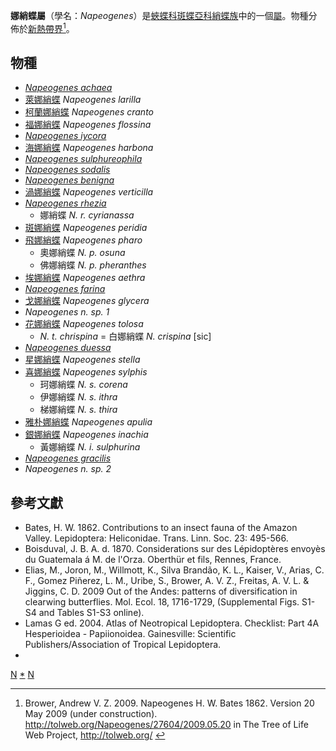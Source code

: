 {{NoteTA|G1=Butterfly}}
{{Automatic Taxobox
| taxon = Napeogenes
| authority = Bates, 1862
| image = Napeogenes tolosa.JPG
| image_caption = [[花娜綃蝶|花娜綃蝶]]<br />''Napeogenes tolosa''
| type_species = 娜綃蝶<br />''Napeogenes cyrianassa''
| type_species_authority = (Geyer, [1834])
| subdivision_ranks = 物種
| subdivision = 共25種，詳見正文。
| synonyms =
* ''Ceratonia'' <small>Boisduval 1870</small>
* ''Choridis'' <small>Boisduval 1870</small>
}}

'''娜綃蝶屬'''（學名：''Napeogenes''）是[[蛺蝶科|蛺蝶科]][[斑蝶亞科|斑蝶亞科]][[綃蝶族|綃蝶族]]中的一個[[屬_(生物)|屬]]。物種分佈於[[新熱帶界|新熱帶界]]<ref>Brower, Andrew V. Z. 2009. Napeogenes H. W. Bates 1862. Version 20 May 2009 (under construction). http://tolweb.org/Napeogenes/27604/2009.05.20 {{Wayback|url=http://tolweb.org/Napeogenes/27604/2009.05.20 |date=20191130155510 }} in The Tree of Life Web Project, http://tolweb.org/ {{Wayback|url=http://tolweb.org/ |date=20110515100516 }}</ref>。

== 物種 ==
* ''[[Napeogenes_achaea|Napeogenes achaea]]''
* [[萊娜綃蝶|萊娜綃蝶]] ''Napeogenes larilla''
* [[柯蘭娜綃蝶|柯蘭娜綃蝶]] ''Napeogenes cranto''
* [[福娜綃蝶|福娜綃蝶]] ''Napeogenes flossina''
* ''[[Napeogenes_iycora|Napeogenes iycora]]''
* [[海娜綃蝶|海娜綃蝶]] ''Napeogenes harbona''
* ''[[Napeogenes_sulphureophila|Napeogenes sulphureophila]]''
* ''[[Napeogenes_sodalis|Napeogenes sodalis]]''
* ''[[Napeogenes_benigna|Napeogenes benigna]]''
* [[渦娜綃蝶|渦娜綃蝶]] ''Napeogenes verticilla''
* ''[[Napeogenes_rhezia|Napeogenes rhezia]]''
** 娜綃蝶 ''N. r. cyrianassa''
* [[斑娜綃蝶|斑娜綃蝶]] ''Napeogenes peridia''
* [[飛娜綃蝶|飛娜綃蝶]] ''Napeogenes pharo''
** 奧娜綃蝶 ''N. p. osuna''
** 佛娜綃蝶 ''N. p. pheranthes''
* [[埃娜綃蝶|埃娜綃蝶]] ''Napeogenes aethra''
* ''[[Napeogenes_farina|Napeogenes farina]]''
* [[戈娜綃蝶|戈娜綃蝶]] ''Napeogenes glycera''
* ''Napeogenes n. sp. 1''
* [[花娜綃蝶|花娜綃蝶]] ''Napeogenes tolosa''
** ''N. t. chrispina'' = 白娜綃蝶 ''N. crispina'' [sic]
* ''[[Napeogenes_duessa|Napeogenes duessa]]''
* [[星娜綃蝶|星娜綃蝶]] ''Napeogenes stella''
* [[喜娜綃蝶|喜娜綃蝶]] ''Napeogenes sylphis''
** 珂娜綃蝶 ''N. s. corena''
** 伊娜綃蝶 ''N. s. ithra''
** 梯娜綃蝶 ''N. s. thira''
* [[雅朴娜綃蝶|雅朴娜綃蝶]] ''Napeogenes apulia''
* [[銀娜綃蝶|銀娜綃蝶]] ''Napeogenes inachia''
** 黃娜綃蝶 ''N. i. sulphurina''
* ''[[Napeogenes_gracilis|Napeogenes gracilis]]''
* ''Napeogenes n. sp. 2''

== 參考文獻 ==
{{reflist}}
* Bates, H. W. 1862. Contributions to an insect fauna of the Amazon Valley. Lepidoptera: Heliconidae. Trans. Linn. Soc. 23: 495-566.
* Boisduval, J. B. A. d. 1870. Considerations sur des Lépidoptères envoyès du Guatemala á M. de l'Orza. Oberthür et fils, Rennes, France.
* Elias, M., Joron, M., Willmott, K., Silva Brandão, K. L., Kaiser, V., Arias, C. F., Gomez Piñerez, L. M., Uribe, S., Brower, A. V. Z., Freitas, A. V. L. & Jiggins, C. D. 2009 Out of the Andes: patterns of diversification in clearwing butterflies. Mol. Ecol. 18, 1716-1729, (Supplemental Figs. S1-S4 and Tables S1-S3 online).
* Lamas G ed. 2004. Atlas of Neotropical Lepidoptera. Checklist: Part 4A Hesperioidea - Papiionoidea. Gainesville: Scientific Publishers/Association of Tropical Lepidoptera.
* {{Cite book | author = 寿建新 周尧 李宇飞 | title = 世界蝴蝶分類名錄 | location = 中國 | publisher = 陝西科學技術出版社 | date = 2006-04-01 | ISBN = 9787536936768 | language= zh-hans }}

{{Commons category|Napeogenes}}

{{斑蝶亞科}}
{{Taxonbar}}
[[Category:綃蝶族|N]]
[[Category:娜綃蝶屬|*]]
[[Category:_1862年描述的分类群|N]]